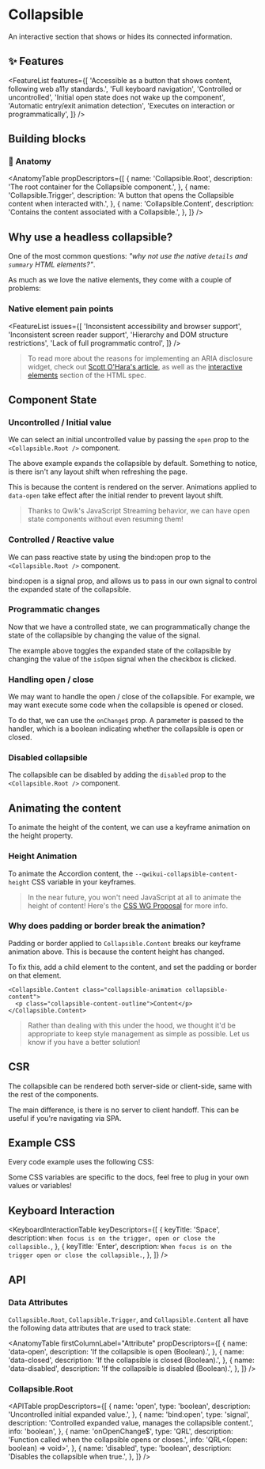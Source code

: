 

<StatusBanner status={statusByComponent.headless.Collapsible} />

# Collapsible

An interactive section that shows or hides its connected information.

<ShowcaseHero />

## ✨ Features

<FeatureList
  features={[
    'Accessible as a button that shows content, following web a11y standards.',
    'Full keyboard navigation',
    'Controlled or uncontrolled',
    'Initial open state does not wake up the component',
    'Automatic entry/exit animation detection',
    'Executes on interaction or programmatically',
  ]}
/>

## Building blocks

<CodeSnippetBuildingBlocks />

### 🎨 Anatomy

<AnatomyTable
  propDescriptors={[
    {
      name: 'Collapsible.Root',
      description: 'The root container for the Collapsible component.',
    },
    {
      name: 'Collapsible.Trigger',
      description: 'A button that opens the Collapsible content when interacted with.',
    },
    {
      name: 'Collapsible.Content',
      description: 'Contains the content associated with a Collapsible.',
    },
  ]}
/>

## Why use a headless collapsible?

One of the most common questions: _"why not use the native `details` and `summary` HTML elements?"_.

As much as we love the native elements, they come with a couple of problems:

### Native element pain points

<FeatureList
  issues={[
    'Inconsistent accessibility and browser support',
    'Inconsistent screen reader support',
    'Hierarchy and DOM structure restrictions',
    'Lack of full programmatic control',
  ]}
/>

> To read more about the reasons for implementing an ARIA disclosure widget, check out [Scott O'Hara's article](https://www.scottohara.me/blog/2022/09/12/details-summary.html), as well as the [interactive elements](https://html.spec.whatwg.org/multipage/interactive-elements.html#interactive-elements) section of the HTML spec.

## Component State

### Uncontrolled / Initial value

We can select an initial uncontrolled value by passing the `open` prop to the `<Collapsible.Root />` component.

<ShowcaseOpen />

The above example expands the collapsible by default. Something to notice, is there isn't any layout shift when refreshing the page.

This is because the content is rendered on the server. Animations applied to `data-open` take effect after the initial render to prevent layout shift.

> Thanks to Qwik's JavaScript Streaming behavior, we can have open state components without even resuming them!

### Controlled / Reactive value

We can pass reactive state by using the bind:open prop to the `<Collapsible.Root />` component.

<ShowcaseBindOpen />

bind:open is a signal prop, and allows us to pass in our own signal to control the expanded state of the collapsible.

### Programmatic changes

Now that we have a controlled state, we can programmatically change the state of the collapsible by changing the value of the signal.

<ShowcaseProgrammatic />

The example above toggles the expanded state of the collapsible by changing the value of the `isOpen` signal when the checkbox is clicked.

### Handling open / close

We may want to handle the open / close of the collapsible. For example, we may want execute some code when the collapsible is opened or closed.

<ShowcaseOpenChange />

To do that, we can use the `onChange$` prop. A parameter is passed to the handler, which is a boolean indicating whether the collapsible is open or closed.

### Disabled collapsible

<ShowcaseDisabled />

The collapsible can be disabled by adding the `disabled` prop to the `<Collapsible.Root />` component.

## Animating the content

To animate the height of the content, we can use a keyframe animation on the height property.

<ShowcaseAnimation />

### Height Animation

To animate the Accordion content, the `--qwikui-collapsible-content-height` CSS variable in your keyframes.

<ShowcaseAnimation />

> In the near future, you won't need JavaScript at all to animate the height of content! Here's the [CSS WG Proposal](https://github.com/w3c/csswg-drafts/blob/main/css-values-5/calc-size-explainer.md) for more info.

<CodeSnippetAnimationCss />

### Why does padding or border break the animation?

Padding or border applied to `Collapsible.Content` breaks our keyframe animation above. This is because the content height has changed.

To fix this, add a child element to the content, and set the padding or border on that element.

```tsx
<Collapsible.Content class="collapsible-animation collapsible-content">
  <p class="collapsible-content-outline">Content</p>
</Collapsible.Content>
```

> Rather than dealing with this under the hood, we thought it'd be appropriate to keep style management as simple as possible. Let us know if you have a better solution!

## CSR

The collapsible can be rendered both server-side or client-side, same with the rest of the components.

<ShowcaseCsr />

The main difference, is there is no server to client handoff. This can be useful if you're navigating via SPA.

## Example CSS

<CodeSnippetCollapsibleCss />

Every code example uses the following CSS:

Some CSS variables are specific to the docs, feel free to plug in your own values or variables!

## Keyboard Interaction

<KeyboardInteractionTable
  keyDescriptors={[
    {
      keyTitle: 'Space',
      description: `When focus is on the trigger, open or close the collapsible.`,
    },
    {
      keyTitle: 'Enter',
      description: `When focus is on the trigger open or close the collapsible.`,
    },
  ]}
/>

## API

### Data Attributes

`Collapsible.Root`, `Collapsible.Trigger`, and `Collapsible.Content` all have the following data attributes that are used to track state:

<AnatomyTable
  firstColumnLabel="Attribute"
  propDescriptors={[
    {
      name: 'data-open',
      description: 'If the collapsible is open (Boolean).',
    },
    {
      name: 'data-closed',
      description: 'If the collapsible is closed (Boolean).',
    },
    {
      name: 'data-disabled',
      description: 'If the collapsible is disabled (Boolean).',
    },
  ]}
/>

### Collapsible.Root

<APITable
  propDescriptors={[
    {
      name: 'open',
      type: 'boolean',
      description: 'Uncontrolled initial expanded value.',
    },
    {
      name: 'bind:open',
      type: 'signal',
      description: 'Controlled expanded value, manages the collapsible content.',
      info: 'boolean',
    },
    {
      name: 'onOpenChange$',
      type: 'QRL',
      description: 'Function called when the collapsible opens or closes.',
      info: 'QRL<(open: boolean) => void>',
    },
    {
      name: 'disabled',
      type: 'boolean',
      description: 'Disables the collapsible when true.',
    },
  ]}
/>
